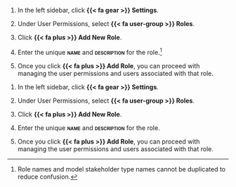 :::: {.content-visible unless-format="revealjs"}
1. In the left sidebar, click **{{< fa gear >}} Settings**.

1. Under User Permissions, select **{{< fa user-group >}} Roles**.

1. Click **{{< fa plus >}} Add New Role**.

1. Enter the unique **[name]{.smallcaps}** and **[description]{.smallcaps}** for the role.^[Role names and model stakeholder type names cannot be duplicated to reduce confusion.]

1. Once you click **{{< fa plus >}} Add Role**, you can proceed with managing the user permissions and users associated with that role.
::::

:::: {.content-hidden unless-format="revealjs"}
1. In the left sidebar, click **{{< fa gear >}} Settings**.

1. Under User Permissions, select **{{< fa user-group >}} Roles**.

1. Click **{{< fa plus >}} Add New Role**.

1. Enter the unique **[name]{.smallcaps}** and **[description]{.smallcaps}** for the role.

1. Once you click **{{< fa plus >}} Add Role**, you can proceed with managing the user permissions and users associated with that role.
::::